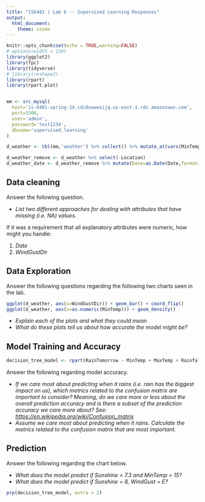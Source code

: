 ```yaml
---
title: "IS6481 | Lab 6 -- Supervised Learning Responses"
output: 
  html_document: 
    theme: cosmo
---
```


```r
knitr::opts_chunk$set(echo = TRUE,warning=FALSE)
# options(width = 120)
library(ggplot2)
library(fpc)
library(tidyverse)
# library(reshape2)
library(rpart)
library(rpart.plot)


mm <- src_mysql(
  host='is-6481-spring-24.cdc8oawwsijq.us-east-1.rds.amazonaws.com',
  port=3306,
  user='admin',
  password='test1234',
  dbname='supervised_learning'
)
```

```r
d_weather <- tbl(mm,'weather') %>% collect() %>% mutate_at(vars(MinTemp:Sunshine,WindGustSpeed,WindSpeed9am,Pressure9am:Temp3pm,RISK_MM),as.numeric)
```

```r
d_weather_remove <- d_weather %>% select(-Location)
d_weather_date <- d_weather_remove %>% mutate(Date=as.Date(Date,format='%m/%d/%y'))
```


## Data cleaning

Answer the following question.

* *List two different approaches for dealing with attributes that have missing (i.e. NA) values.*

If it was a requirement that all explanatory attributes were numeric, how might you handle:

1. *Date*
2. *WindGustDir*


## Data Exploration
Answer the following questions regarding the following two charts seen in the lab.
```r
ggplot(d_weather, aes(x=WindGustDir)) + geom_bar() + coord_flip()
ggplot(d_weather, aes(x=as.numeric(MinTemp))) + geom_density()

```

* *Explain each of the plots and what they could mean*
* *What do these plots tell us about how accurate the model might be?*

## Model Training and Accuracy

```r
decision_tree_model <- rpart(RainTomorrow ~ MinTemp + MaxTemp + Rainfall + Evaporation + Sunshine + WindGustDir + WindGustSpeed,data=d_weather_date)
```

Answer the following regarding model accuracy.

* *If we care most about predicting when it rains (i.e. rain has the biggest impact on us), which metrics related to the confusion matrix are important to consider? Meaning, do we care more or less about the overall prediction accuracy and is there a subset of the prediction accuracy we care more about? See: [https://en.wikipedia.org/wiki/Confusion_matrix](https://en.wikipedia.org/wiki/Confusion_matrix)*
* *Assume we care most about predicting when it rains.  Calculate the metrics related to the confusion matrix that are most important.*

## Prediction

Answer the following regarding the chart below.

* *What does the model predict if Sunshine = 7.3 and MinTemp = 15?*
* *What does the model predict if Sunshine = 8, WindGust = E?*

```r
prp(decision_tree_model, extra = 2) 
``` 